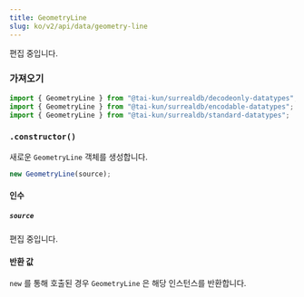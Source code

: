 ```yaml
---
title: GeometryLine
slug: ko/v2/api/data/geometry-line
---
```



편집 중입니다.

### 가져오기

```ts
import { GeometryLine } from "@tai-kun/surrealdb/decodeonly-datatypes";
import { GeometryLine } from "@tai-kun/surrealdb/encodable-datatypes";
import { GeometryLine } from "@tai-kun/surrealdb/standard-datatypes";
```

### `.constructor()`

새로운 `GeometryLine` 객체를 생성합니다.

```ts
new GeometryLine(source);
```

#### 인수

##### `source`

편집 중입니다.

#### 반환 값

`new` 를 통해 호출된 경우 `GeometryLine` 은 해당 인스턴스를 반환합니다.
